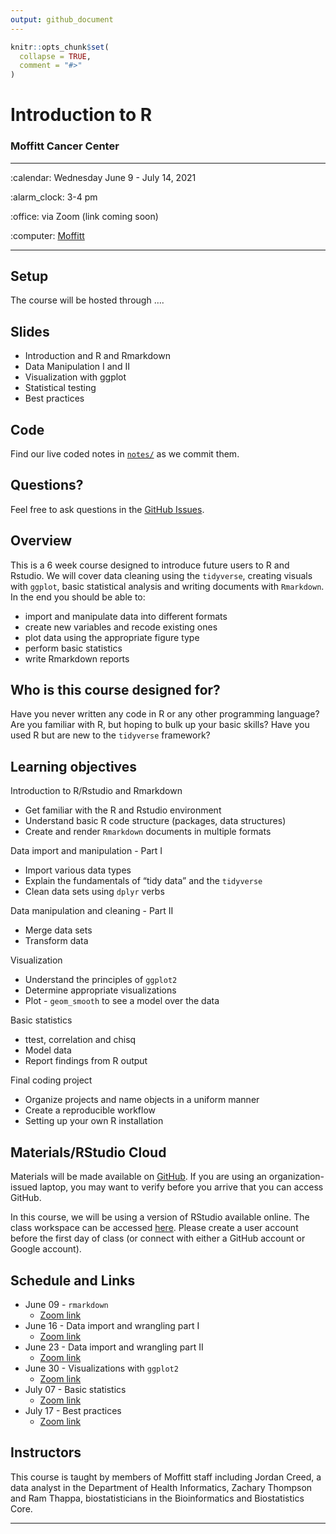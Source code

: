 ```yaml
---
output: github_document
---
```


<!-- README.md is generated from README.Rmd. Please edit that file -->

```r
knitr::opts_chunk$set(
  collapse = TRUE,
  comment = "#>"
)
```

Introduction to R
================

### Moffitt Cancer Center 

-----

:calendar: Wednesday June 9 - July 14, 2021

:alarm_clock: 3-4 pm

:office: via Zoom (link coming soon)

:computer: [Moffitt](https://moffitt.org/)

-----

## Setup

The course will be hosted through ....

<!-- 
* When you're done, put a green post-it on your computer. 
* If you need help, put up a pink post-it.
-->

## Slides

<!--
* Rewrite as links to slides on github once they are made
* [Name of talk](path/to/slides.pdf)
-->

* Introduction and R and Rmarkdown
* Data Manipulation I and II
* Visualization with ggplot
* Statistical testing
* Best practices

## Code

Find our live coded notes in [`notes/`](notes/) as we commit them.

## Questions?

Feel free to ask questions in the [GitHub Issues](https://github.com).

## Overview

This is a 6 week course designed to introduce future users to R and Rstudio.
We will cover data cleaning using the `tidyverse`, creating visuals with `ggplot`,
basic statistical analysis and writing documents with `Rmarkdown`. In the end 
you should be able to: 

<!--
Each instructor should provide a one sentence summary of what participants
will be able to do after thier lecture 
-->

* import and manipulate data into different formats
* create new variables and recode existing ones 
* plot data using the appropriate figure type 
* perform basic statistics
* write Rmarkdown reports

## Who is this course designed for?

Have you never written any code in R or any other programming language? Are you
familiar with R, but hoping to bulk up your basic skills? Have you used R but are
new to the `tidyverse` framework? 

## Learning objectives

Introduction to R/Rstudio and Rmarkdown

  - Get familiar with the R and Rstudio environment
  - Understand basic R code structure (packages, data structures)
  - Create and render `Rmarkdown` documents in multiple formats 
    
Data import and manipulation - Part I

  - Import various data types 
  - Explain the fundamentals of "tidy data" and the `tidyverse`
  - Clean data sets using `dplyr` verbs
    
Data manipulation and cleaning - Part II

  - Merge data sets
  - Transform data  
    
Visualization 

  - Understand the principles of `ggplot2`
  - Determine appropriate visualizations 
  - Plot - `geom_smooth` to see a model over the data 
    
Basic statistics 

  - ttest, correlation and chisq 
  - Model data 
  - Report findings from R output 
    
Final coding project 

  - Organize projects and name objects in a uniform manner
  - Create a reproducible workflow
  - Setting up your own R installation 

## Materials/RStudio Cloud

Materials will be made available on [GitHub](https://github.com/FridleyLab/Introduction-to-R/).  If you are using an organization-issued laptop, you may want to verify before you arrive that you can access GitHub.

In this course, we will be using a version of RStudio available online. The class
workspace can be accessed [here](https://rstudio.cloud/spaces/146648/join?access_code=lwgMkLa2E%2BSSKGUFRhilRqgJW1lz7OCF9pZVjhxf). Please create a user account before the first day of class 
(or connect with either a GitHub account or Google account). 

## Schedule and Links

*   June 09 - `rmarkdown`
    * [Zoom link](https://moffitt.zoom.us/j/95042034701)
*   June 16 - Data import and wrangling part I
    * [Zoom link](https://moffitt.zoom.us/j/99077101114)
*   June 23 - Data import and wrangling part II
    * [Zoom link](https://moffitt.zoom.us/j/92170925460)
*   June 30 - Visualizations with `ggplot2`
    * [Zoom link](https://moffitt.zoom.us/j/96225512559)
*   July 07 - Basic statistics
    * [Zoom link](https://moffitt.zoom.us/j/91931267792)
*   July 17 - Best practices 
    * [Zoom link](https://moffitt.zoom.us/j/96050438861)

## Instructors

<!--
Add links to personal websites and double check personal info
* add small blurbs/pictures for each instructor? 
-->

This course is taught by members of Moffitt staff including Jordan
Creed, a data analyst in the Department of Health Informatics, Zachary
Thompson and Ram Thappa, biostatisticians in the Bioinformatics and
Biostatistics Core.

-----
